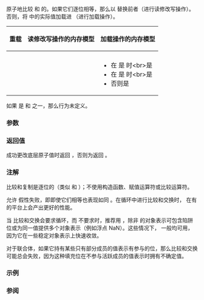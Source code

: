 {{cpp/atomic/atomic/title|compare_exchange_weak|compare_exchange_strong}}
{{cpp/atomic/atomic/navbar}}

{{dcl begin}}
{{dcl|num=1|since=c++11|
bool compare_exchange_weak( T&amp; expected, T desired,
                            std::memory_order success, 
                            std::memory_order failure ) noexcept;
}}
{{dcl|num=2|since=c++11|
bool compare_exchange_weak( T&amp; expected, T desired,
                            std::memory_order success, 
                            std::memory_order failure ) volatile noexcept;
}}
{{dcl|num=3|since=c++11|1=
bool compare_exchange_weak( T&amp; expected, T desired,
                            std::memory_order order =
                                std::memory_order_seq_cst ) noexcept;
}}
{{dcl|num=4|since=c++11|1=
bool compare_exchange_weak( T&amp; expected, T desired,
                            std::memory_order order =
                                std::memory_order_seq_cst ) volatile noexcept;
}}
{{dcl|num=5|since=c++11|
bool compare_exchange_strong( T&amp; expected, T desired,
                              std::memory_order success, 
                              std::memory_order failure ) noexcept;
}}
{{dcl|num=6|since=c++11|
bool compare_exchange_strong( T&amp; expected, T desired,
                              std::memory_order success, 
                              std::memory_order failure ) volatile noexcept;
}}
{{dcl|num=7|since=c++11|1=
bool compare_exchange_strong( T&amp; expected, T desired,
                              std::memory_order order = 
                                  std::memory_order_seq_cst ) noexcept;
}}
{{dcl|num=8|since=c++11|1=
bool compare_exchange_strong( T&amp; expected, T desired,
                              std::memory_order order =
                                  std::memory_order_seq_cst ) volatile noexcept;
}}
{{dcl end}}

原子地比较 {{c|*this}} 和 {{c|expected}} 的{{rev inl|until=c++20|[[cpp/language/object|对象表示]]}}{{rev inl|since=c++20|[[cpp/language/object|值表示]]}}。如果它们逐位相等，那么以 {{c|desired}} 替换前者（进行读修改写操作）。否则，将 {{c|*this}} 中的实际值加载进 {{c|expected}}（进行加载操作）。

{|class="wikitable" style="text-align: center;"
!重载
!{{nbsp}}读修改写操作的内存模型{{nbsp}}
!加载操作的内存模型
|-
|{{nbsp}}{{v|1,2,5,6}}{{nbsp}}
|{{c|success}}
|{{c|failure}}
|-
|{{v|3,4,7,8}}
|{{c|order}}
|
* 在 {{c|order}} 是 {{c|std::memory_order_acq_rel}} 时{{nbsp}}&lt;br&gt;是 {{c|std::memory_order_acquire}}
* 在 {{c|order}} 是 {{c|std::memory_order_release}} 时&lt;br&gt;是 {{c|std::memory_order_relaxed}}
* 否则是 {{c|order}}
|}

如果 {{c|failure}} {{rev inl|until=c++17|强于 {{c|success}} 或者}}是 {{c|std::memory_order_release}} 和 {{c|std::memory_order_acq_rel}} 之一，那么行为未定义。

{{rrev|since=c++20|
任何 {{c/core|volatile}} 重载在参与重载决议且 {{c|std::atomic&lt;T&gt;::is_always_lock_free}} 是 {{c|false}} 时被弃用。
}}

===参数===
{{par begin}}
{{par|expected|到期待在原子对象中找到的值的引用}}
{{par|desired|在符合期待时存储到原子对象的值}}
{{par|success|读修改写操作所用的内存同步定序}}
{{par|failure|加载操作所用的内存同步定序}}
{{par|order|两个操作所用的内存同步定序}}
{{par end}}

===返回值===
成功更改底层原子值时返回 {{c|true}}，否则为返回 {{c|false}}。

===注解===
比较和复制是逐位的（类似 {{lc|std::memcmp}} 和 {{lc|std::memcpy}}）；不使用构造函数、赋值运算符或比较运算符。

允许 {{tt|compare_exchange_weak}} 假性失败，即即使它们相等也表现如同 {{c|1=*this != expected}}。在循环中进行比较和交换时，{{tt|compare_exchange_weak}} 在有的平台上会产出更好的性能。

当 {{tt|compare_exchange_weak}} 比较和交换会要求循环，而 {{tt|compare_exchange_strong}} 不要求时，推荐用 {{tt|std::compare_exchange_strong}}，除非 {{tt|T}} 的对象表示可包含{{rev inl|until=c++20|填充位、}}陷阱位或为同一值提供多个对象表示（例如浮点 NaN）。这些情况下，{{tt|compare_exchange_weak}} 一般均可用，因为它在一些稳定对象表示上快速收敛。

对于联合体，如果它持有某些只有部分成员的值表示有参与的位，那么比较和交换可能总会失败，因为这种填充位在不参与活跃成员的值表示时拥有不确定值。

{{rrev|since=c++20|
忽略决不参与对象值表示的填充位。
}}

===示例===
{{example
|比较和交换操作通常用作{{enwiki|Non-blocking algorithm|免锁}}数据结构的基本组成部分。
|code=
#include &lt;atomic&gt;

template&lt;typename T&gt;
struct node
{
    T data;
    node* next;
    node(const T&amp; data) : data(data), next(nullptr) {}
};

template&lt;typename T&gt;
class stack
{
    std::atomic&lt;node&lt;T&gt;*&gt; head;
public:
    void push(const T&amp; data)
    {
        node&lt;T&gt;* new_node = new node&lt;T&gt;(data);
        
        // 将 head 的当前值放到 new_node-&gt;next 中
        new_node-&gt;next = head.load(std::memory_order_relaxed);
        
        // 现在令 new_node 为新的 head ，但如果 head 不再是
        // 存储于 new_node-&gt;next 的值（某些其他线程必须在刚才插入结点）
        // 那么将新的 head 放到 new_node-&gt;next 中并再尝试
        while(!head.compare_exchange_weak(new_node-&gt;next, new_node,
                                          std::memory_order_release,
                                          std::memory_order_relaxed))
            ; // 循环体为空

// 注意：上述使用至少在这些版本不是线程安全的
// 先于 4.8.3 的 GCC（漏洞 60272），先于 2014-05-05 的 clang（漏洞 18899）
// 先于 2014-03-17 的 MSVC（漏洞 819819）。下面是变通方法：
//      node&lt;T&gt;* old_head = head.load(std::memory_order_relaxed);
//      do
//      {
//          new_node-&gt;next = old_head;
//      }
//      while (!head.compare_exchange_weak(old_head, new_node,
//                                         std::memory_order_release,
//                                         std::memory_order_relaxed));
    }
};

int main()
{
    stack&lt;int&gt; s;
    s.push(1);
    s.push(2);
    s.push(3);
}
}}

{{example
|演示 {{tt|std::compare_exchange_strong}} 如何要么更改原子对象的值，要么将变量用于比较。{{todo|强 CAS 的更实际用法会更好，例如在 Concurrency in Action 使用它的地方}}
|code=
#include &lt;atomic&gt;
#include &lt;iostream&gt;

std::atomic&lt;int&gt; ai;

int tst_val = 4;
int new_val = 5;
bool exchanged= false;

void valsout()
{
    std::cout &lt;&lt; "ai = " &lt;&lt; ai
	      &lt;&lt; "  tst_val = " &lt;&lt; tst_val
	      &lt;&lt; "  new_val = " &lt;&lt; new_val
	      &lt;&lt; "  exchanged = " &lt;&lt; std::boolalpha &lt;&lt; exchanged
	      &lt;&lt; "\n";
}

int main()
{
    ai= 3;
    valsout();
    
    // tst_val != ai   ==&gt;  tst_val 被修改
    exchanged= ai.compare_exchange_strong(tst_val, new_val);
    valsout();
    
    // tst_val == ai   ==&gt;  ai 被修改
    exchanged= ai.compare_exchange_strong(tst_val, new_val);
    valsout();
}
|output=
ai = 3  tst_val = 4  new_val = 5  exchanged = false
ai = 3  tst_val = 3  new_val = 5  exchanged = false
ai = 5  tst_val = 3  new_val = 5  exchanged = true
}}

===参阅===
{{dsc begin}}
{{dsc inc|cpp/atomic/dsc atomic_compare_exchange}}
{{dsc end}}

{{langlinks|de|en|es|fr|it|ja|pt|ru}}